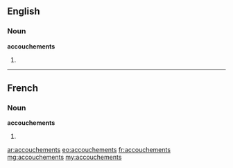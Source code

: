 ==English==

===Noun===
'''accouchements'''

# {{plural of|accouchement}}

----

==French==

===Noun===
'''accouchements''' {{m}}

# {{plural of|accouchement|lang=fr}}

[[ar:accouchements]]
[[eo:accouchements]]
[[fr:accouchements]]
[[mg:accouchements]]
[[my:accouchements]]